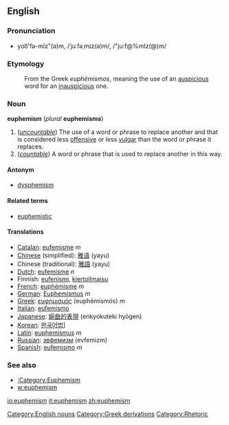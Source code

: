 ==English==
=== Pronunciation ===
*yoo͞'fə-mĭz"(ə)m, /ˈjuːfəˌmɪz(ə)m/, /"ju:f@%mIz(@)m/

===Etymology===
:From the Greek ''euphëmismos'', meaning the use of an [[auspicious]] word for an [[inauspicious]] one.

===Noun===
'''euphemism''' (''plural'' '''euphemisms''')

#(''[[uncountable]]'') The use of a word or phrase to replace another and that is considered less [[offensive]] or less [[vulgar]] than the word or phrase it replaces.
#(''[[countable]]'') A word or phrase that is used to replace another in this way.

====Antonym====
*[[dysphemism]]

====Related terms====
*[[euphemistic]]

====Translations====
*[[Catalan]]: [[eufemisme]] ''m''
*[[Chinese]] (simplified): [[雅语]] (yayu)
*Chinese (traditional): [[雅語]] (yayu)
*[[Dutch]]: [[eufemisme]] ''n''
*Finnish: [[eufenismi]], [[kiertoilmaisu]]
*[[French]]: [[euphémisme]] ''m''
*[[German]]: [[Euphemismus]] ''m''
*[[Greek]]: [[ευφημισμός]] (euphēmismós) ''m''
*[[Italian]]: [[eufemismo]]
*[[Japanese]]: [[婉曲的表現]] (enkyokuteki hyōgen)
*[[Korean]]: [[완곡어법]]]
*[[Latin]]: [[euphemismus]] ''m''
*[[Russian]]: [[эвфемизм]] (evfemizm)
*[[Spanish]]: [[eufemismo]] ''m''

===See also===
* [[:Category:Euphemism]]
* [[w:euphemism]]

[[Category:English nouns]]
[[Category:Greek derivations]]
[[Category:Rhetoric]]

[[io:euphemism]]
[[it:euphemism]]
[[zh:euphemism]]